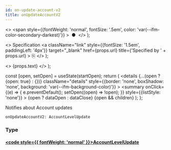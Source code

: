 ```yaml
---
id: on-update-account-v2
title: onUpdateAccountV2
---
```


  <>
    <span
      style={{fontWeight: 'normal', fontSize: '.5em', color: 'var(--ifm-color-secondary-darkest)'}}
    >
      &nbsp;●&nbsp;
    </span>
  </>
);

  <>
    Specification
    <a
      className="link"
      style={{fontSize: '1.5em', paddingLeft: '4px'}}
      target="_blank"
      href={props.url}
      title={'Specified by ' + props.url}
    >
      ⎘
    </a>
  </>
);

  <>
    <span className={props.class}>{props.text}</span>
  </>
);


  const [open, setOpen] = useState(startOpen);
  return (
    <details
      {...(open ? {open: true} : {})}
      className="details"
      style={{border: 'none', boxShadow: 'none', background: 'var(--ifm-background-color)'}}
    >
      <summary
        onClick={(e) => {
          e.preventDefault();
          setOpen((open) => !open);
        }}
        style={{listStyle: 'none'}}
      >
        {open ? dataOpen : dataClose}
      </summary>
      {open && children}
    </details>
  );
};

Notifies about Account updates

```graphql
onUpdateAccountV2: AccountLevelUpdate
```

### Type

#### [<code style={{ fontWeight: 'normal' }}><b>AccountLevelUpdate</b></code>](/docs/apis/graphql/types/objects/account-level-update.mdx) <Badge class="badge badge--secondary " text="object"/>
